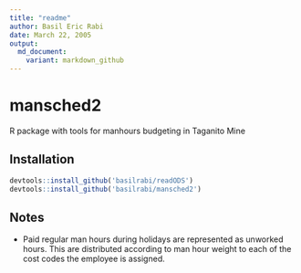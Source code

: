 ```yaml
---
title: "readme"
author: Basil Eric Rabi
date: March 22, 2005
output:
  md_document:
    variant: markdown_github
---
```


# mansched2
R package with tools for manhours budgeting in Taganito Mine

## Installation
```r
devtools::install_github('basilrabi/readODS')
devtools::install_github('basilrabi/mansched2')
```
## Notes
- Paid regular man hours during holidays are represented as unworked hours.
  This are distributed according to man hour weight to each of the cost codes
  the employee is assigned.
